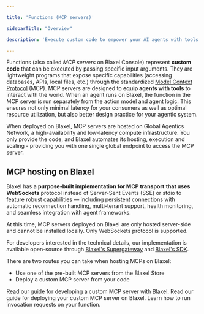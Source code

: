 ```yaml
---

title: 'Functions (MCP servers)'

sidebarTitle: "Overview"

description: 'Execute custom code to empower your AI agents with tools and actions.'

---
```


Functions (also called *MCP servers* on Blaxel Console) represent **custom code** that can be executed by passing specific input arguments. They are lightweight programs that expose specific capabilities (accessing databases, APIs, local files, etc.) through the standardized [Model Context Protocol](https://modelcontextprotocol.io/introduction) (MCP). MCP servers are designed to **equip agents with tools** to interact with the world. When an agent runs on Blaxel, the function in the MCP server is run separately from the action model and agent logic. This ensures not only minimal latency for your consumers as well as optimal resource utilization, but also better design practice for your agentic system.

When deployed on Blaxel, MCP servers are hosted on Global Agentics Network, a high-availability and low-latency compute infrastructure. You only provide the code, and Blaxel automates its hosting, execution and scaling - providing you with one single global endpoint to access the MCP server. 

## MCP hosting on Blaxel

Blaxel has a **purpose-built implementation for MCP transport** **that uses WebSockets** protocol instead of Server-Sent Events (SSE) or stdio to feature robust capabilities — including persistent connections with automatic reconnection handling, multi-tenant support, health monitoring, and seamless integration with agent frameworks.

At this time, MCP servers deployed on Blaxel are only hosted server-side and cannot be installed locally. Only WebSockets protocol is supported.

<Info>For developers interested in the technical details, our implementation is available open-source through [Blaxel's Supergateway](https://github.com/beamlit/supergateway) and [Blaxel's SDK](https://github.com/beamlit/toolkit/blob/main/sdk-ts/src/functions/mcp.ts).</Info>

There are two routes you can take when hosting MCPs on Blaxel:

- Use one of the pre-built MCP servers from the Blaxel Store
- Deploy a custom MCP server from your code

<Card title="Develop an MCP server" icon="code" href="/Functions/Create-MCP-server">
Read our guide for developing a custom MCP server with Blaxel.
</Card>

<Card title="Host an MCP server on Blaxel" icon="rocket" href="/Functions/Deploy-a-function">
Read our guide for deploying your custom MCP server on Blaxel.
</Card>

<Card title="Invoke functions" icon="bolt" href="/Functions/Invoke-functions">
Learn how to run invocation requests on your function. 
</Card>